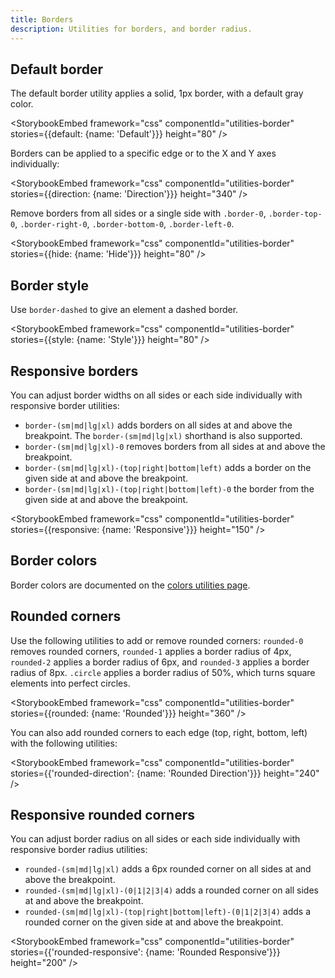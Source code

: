 ```yaml
---
title: Borders
description: Utilities for borders, and border radius.
---
```


## Default border

The default border utility applies a solid, 1px border, with a default gray color.

<StorybookEmbed framework="css" componentId="utilities-border" stories={{default: {name: 'Default'}}} height="80" />

Borders can be applied to a specific edge or to the X and Y axes individually:

<StorybookEmbed
  framework="css"
  componentId="utilities-border"
  stories={{direction: {name: 'Direction'}}}
  height="340"
/>

Remove borders from all sides or a single side with `.border-0`, `.border-top-0`, `.border-right-0`, `.border-bottom-0`, `.border-left-0`.

<StorybookEmbed framework="css" componentId="utilities-border" stories={{hide: {name: 'Hide'}}} height="80" />

## Border style

Use `border-dashed` to give an element a dashed border.

<StorybookEmbed framework="css" componentId="utilities-border" stories={{style: {name: 'Style'}}} height="80" />

## Responsive borders

You can adjust border widths on all sides or each side individually with responsive border utilities:

- `border-(sm|md|lg|xl)` adds borders on all sides at and above the breakpoint. The `border-(sm|md|lg|xl)` shorthand is also supported.
- `border-(sm|md|lg|xl)-0` removes borders from all sides at and above the breakpoint.
- `border-(sm|md|lg|xl)-(top|right|bottom|left)` adds a border on the given side at and above the breakpoint.
- `border-(sm|md|lg|xl)-(top|right|bottom|left)-0` the border from the given side at and above the breakpoint.

<StorybookEmbed
  framework="css"
  componentId="utilities-border"
  stories={{responsive: {name: 'Responsive'}}}
  height="150"
/>

## Border colors

Border colors are documented on the [colors utilities page](/foundations/css-utilities/colors#border).

## Rounded corners

Use the following utilities to add or remove rounded corners: `rounded-0` removes rounded corners, `rounded-1` applies a border radius of 4px, `rounded-2` applies a border radius of 6px, and `rounded-3` applies a border radius of 8px. `.circle` applies a border radius of 50%, which turns square elements into perfect circles.

<StorybookEmbed framework="css" componentId="utilities-border" stories={{rounded: {name: 'Rounded'}}} height="360" />

You can also add rounded corners to each edge (top, right, bottom, left) with the following utilities:

<StorybookEmbed
  framework="css"
  componentId="utilities-border"
  stories={{'rounded-direction': {name: 'Rounded Direction'}}}
  height="240"
/>

## Responsive rounded corners

You can adjust border radius on all sides or each side individually with responsive border radius utilities:

- `rounded-(sm|md|lg|xl)` adds a 6px rounded corner on all sides at and above the breakpoint.
- `rounded-(sm|md|lg|xl)-(0|1|2|3|4)` adds a rounded corner on all sides at and above the breakpoint.
- `rounded-(sm|md|lg|xl)-(top|right|bottom|left)-(0|1|2|3|4)` adds a rounded corner on the given side at and above the breakpoint.

<StorybookEmbed
  framework="css"
  componentId="utilities-border"
  stories={{'rounded-responsive': {name: 'Rounded Responsive'}}}
  height="200"
/>
